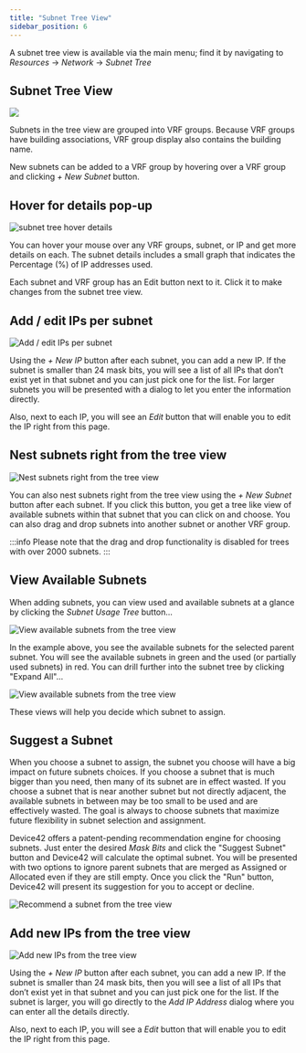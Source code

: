 ```yaml
---
title: "Subnet Tree View"
sidebar_position: 6
---
```


A subnet tree view is available via the main menu; find it by navigating to _Resources_ -> _Network_ -> _Subnet Tree_

## Subnet Tree View

![](/assets/images/subnet_tree_view-1512.png)

Subnets in the tree view are grouped into VRF groups. Because VRF groups have building associations, VRF group display also contains the building name.

New subnets can be added to a VRF group by hovering over a VRF group and clicking _+ New Subnet_ button.

## Hover for details pop-up

![subnet tree hover details](/assets/images/hover_subnet_tree.png)

You can hover your mouse over any VRF groups, subnet, or IP and get more details on each. The subnet details includes a small graph that indicates the Percentage (%) of IP addresses used.

Each subnet and VRF group has an Edit button next to it. Click it to make changes from the subnet tree view.

## Add / edit IPs per subnet

![Add / edit IPs per subnet](/assets/images/wpid6691-media_1424648468104.png)

Using the _+ New IP_ button after each subnet, you can add a new IP. If the subnet is smaller than 24 mask bits, you will see a list of all IPs that don’t exist yet in that subnet and you can just pick one for the list.  For larger subnets you will be presented with a dialog to let you enter the information directly.

Also, next to each IP, you will see an _Edit_ button that will enable you to edit the IP right from this page.

## Nest subnets right from the tree view

![Nest subnets right from the tree view](/assets/images/wpid6689-media_1424645974037.png)

You can also nest subnets right from the tree view using the _+ New Subnet_ button after each subnet. If you click this button, you get a tree like view of available subnets within that subnet that you can click on and choose. You can also drag and drop subnets into another subnet or another VRF group.

:::info
Please note that the drag and drop functionality is disabled for trees with over 2000 subnets.
:::

## View Available Subnets

When adding subnets, you can view used and available subnets at a glance by clicking the _Subnet Usage Tree_ button...

![View available subnets from the tree view](/assets/images/subnet-tree-availability-1.png)

In the example above, you see the available subnets for the selected parent subnet. You will see the available subnets in green and the used (or partially used subnets) in red. You can drill further into the subnet tree by clicking "Expand All"...

![View available subnets from the tree view](/assets/images/subnet-tree-availability-2.png)

These views will help you decide which subnet to assign.

## Suggest a Subnet

When you choose a subnet to assign, the subnet you choose will have a big impact on future subnets choices. If you choose a subnet that is much bigger than you need, then many of its subnet are in effect wasted. If you choose a subnet that is near another subnet but not directly adjacent, the available subnets in between may be too small to be used and are effectively wasted. The goal is always to choose subnets that maximize future flexibility in subnet selection and assignment.

Device42 offers a patent-pending recommendation engine for choosing subnets. Just enter the desired _Mask Bits_ and click the "Suggest Subnet" button and Device42 will calculate the optimal subnet.  You will be presented with two options to ignore parent subnets that are merged as Assigned or Allocated even if they are still empty.  Once you click the "Run" button, Device42 will present its suggestion for you to accept or decline.

![Recommend a subnet from the tree view](/assets/images/subnet-tree-suggest-1.png)

## Add new IPs from the tree view

![Add new IPs from the tree view](/assets/images/wpid6690-media_1424646022240.png)

Using the _+ New IP_ button after each subnet, you can add a new IP. If the subnet is smaller than 24 mask bits, then you will see a list of all IPs that don’t exist yet in that subnet and you can just pick one for the list.  If the subnet is larger, you will go directly to the _Add IP Address_ dialog where you can enter all the details directly.

Also, next to each IP, you will see a _Edit_ button that will enable you to edit the IP right from this page.
